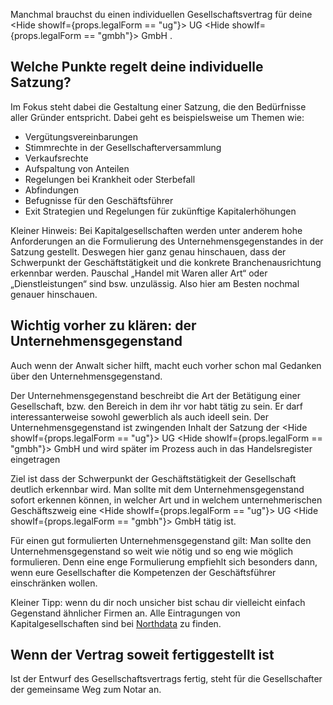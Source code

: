 
Manchmal brauchst du einen individuellen Gesellschaftsvertrag für deine <Hide showIf={props.legalForm == "ug"}> UG </Hide><Hide showIf={props.legalForm == "gmbh"}> GmbH </Hide>.

## Welche Punkte regelt deine individuelle Satzung?

Im Fokus steht dabei die Gestaltung einer Satzung, die den Bedürfnisse aller Gründer entspricht. Dabei geht es beispielsweise um Themen wie:

- Vergütungsvereinbarungen
- Stimmrechte in der Gesellschafterversammlung
- Verkaufsrechte
- Aufspaltung von Anteilen
- Regelungen bei Krankheit oder Sterbefall
- Abfindungen
- Befugnisse für den Geschäftsführer
- Exit Strategien und Regelungen für zukünftige Kapitalerhöhungen

Kleiner Hinweis: Bei Kapitalgesellschaften werden unter anderem hohe Anforderungen an die Formulierung des Unternehmensgegenstandes in der Satzung gestellt. Deswegen hier ganz genau hinschauen, dass der Schwerpunkt der Geschäftstätigkeit und die konkrete Branchenausrichtung erkennbar werden. Pauschal „Handel mit Waren aller Art“ oder „Dienstleistungen“ sind bsw. unzulässig. Also hier am Besten nochmal genauer hinschauen.

## Wichtig vorher zu klären: der Unternehmensgegenstand

Auch wenn der Anwalt sicher hilft, macht euch vorher schon mal Gedanken über den Unternehmensgegenstand.

Der Unternehmensgegenstand beschreibt die Art der Betätigung einer Gesellschaft, bzw. den Bereich in dem ihr vor habt tätig zu sein. Er darf interessanterweise sowohl gewerblich als auch ideell sein. Der Unternehmensgegenstand ist zwingenden Inhalt der Satzung der <Hide showIf={props.legalForm == "ug"}> UG </Hide><Hide showIf={props.legalForm == "gmbh"}> GmbH </Hide> und wird später im Prozess auch in das Handelsregister eingetragen

Ziel ist dass der Schwerpunkt der Geschäftstätigkeit der Gesellschaft deutlich erkennbar wird. Man sollte mit dem Unternehmensgegenstand sofort erkennen können, in welcher Art und in welchem unternehmerischen Geschäftszweig eine <Hide showIf={props.legalForm == "ug"}> UG </Hide><Hide showIf={props.legalForm == "gmbh"}> GmbH </Hide> tätig ist.

Für einen gut formulierten Unternehmensgegenstand gilt: Man sollte den Unternehmensgegenstand so weit wie nötig und so eng wie möglich formulieren. Denn eine enge Formulierung empfiehlt sich besonders dann, wenn eure Gesellschafter die Kompetenzen der Geschäftsführer einschränken wollen.

Kleiner Tipp: wenn du dir noch unsicher bist schau dir vielleicht einfach Gegenstand ähnlicher Firmen an. Alle Eintragungen von Kapitalgesellschaften sind bei [Northdata](https://www.northdata.de/) zu finden.

## Wenn der Vertrag soweit fertiggestellt ist

Ist der Entwurf des Gesellschaftsvertrags fertig, steht für die Gesellschafter der gemeinsame Weg zum Notar an.
